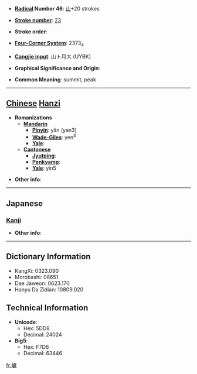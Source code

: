 * '''[[Wiktionary:Chinese radical index| Radical]] Number 46''': [[Wiktionary:Chinese radical index 山|山]]+20 strokes

* '''[[Wiktionary:Chinese total strokes index|Stroke number]]''': [[Wiktionary:Chinese total strokes index 23|23]]

* '''Stroke order''': 

* '''[[Wiktionary:Chinese four corner index|Four-Corner System]]''': 2373<sub>4</sub>

* '''[[Wiktionary:Chinese Cangjie index|Cangjie input]]''': 山卜月大 (UYBK)

* '''Graphical Significance and Origin''': 

* '''Common Meaning''': summit, peak

----

== [[Chinese]] [[Hanzi]] ==

* '''Romanizations'''
** '''[[Mandarin]]'''
*** '''[[Pinyin]]''': yǎn (yan3)
*** '''[[Wade-Giles]]''': yen<sup>3</sup>
*** '''[[Yale]]''': 
** '''[[Cantonese]]'''
*** '''[[Jyutping]]''':
*** '''[[Penkyamp]]''': 
*** '''[[Yale]]''': yin5

* '''Other info''': 

----

==Japanese==
===[[Kanji]]===
{{kanji|on readings=[[げん]] (gen), [[ごん]] (gon), [[けん]] (ken)|kun readings=[[みね]] (mine)}}

* '''Other info''':  

----

== Dictionary Information ==

* KangXi: 0323.090
* Morobashi: 08651
* Dae Jaweon: 0623.170
* Hanyu Da Zidian: 10809.020

== Technical Information ==

* '''Unicode''':
** Hex: 5DD8
** Decimal: 24024
* '''Big5''':
** Hex: F7D6
** Decimal: 63446

[[fr:巘]]